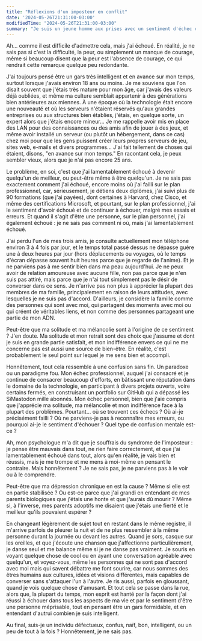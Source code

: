 ```yaml
---
title: "Réflexions d'un imposteur en conflit"
date: '2024-05-26T21:31:00-03:00'
modifiedTime: "2024-05-26T21:31:00-03:00"
summary: "Je suis un jeune homme aux prises avec un sentiment d'échec et le syndrome de l'imposteur, essayant de comprendre où j'ai dérapé malgré mes réussites."
---
```


Ah... comme il est difficile d'admettre cela, mais j'ai échoué. En réalité, je ne sais pas si c'est la difficulté, la peur, ou simplement un manque de courage, même si beaucoup disent que la peur est l'absence de courage, ce qui rendrait cette remarque quelque peu redondante.

J'ai toujours pensé être un gars très intelligent et en avance sur mon temps, surtout lorsque j'avais environ 18 ans ou moins. Je me souviens que l'on disait souvent que j'étais très mature pour mon âge, car j'avais des valeurs déjà oubliées, et même ma culture semblait appartenir à des générations bien antérieures aux miennes. À une époque où la technologie était encore une nouveauté et où les serveurs n'étaient réservés qu'aux grandes entreprises ou aux structures bien établies, j'étais, en quelque sorte, un expert alors que j'étais encore mineur... Je me rappelle avoir mis en place des LAN pour des connaissances ou des amis afin de jouer à des jeux, et même avoir installé un serveur (ou plutôt un hébergement, dans ce cas) chez moi pour que les gens puissent créer leurs propres serveurs de jeu, sites web, e-mails et divers programmes... J'ai fait tellement de choses qui étaient, disons, "en avance sur mon temps." En racontant cela, je peux sembler vieux, alors que je n'ai pas encore 25 ans.

Le problème, en soi, c'est que j'ai lamentablement échoué à devenir quelqu'un de meilleur, ou peut-être même à être quelqu'un. 
Je ne sais pas exactement comment j'ai échoué, encore moins où j'ai failli sur le plan professionnel, car, sérieusement, je détiens deux diplômes, j'ai suivi plus de 90 formations (que j'ai payées), dont certaines à Harvard, chez Cisco, et même des certifications Microsoft, et pourtant, sur le plan professionnel, j'ai le sentiment d'avoir échoué et de continuer à échouer, malgré mes essais et erreurs. Et quand il s'agit d'être une personne, sur le plan personnel, j'ai également échoué : je ne sais pas comment ni où, mais j'ai lamentablement échoué.

J'ai perdu l'un de mes trois amis, je consulte actuellement mon téléphone environ 3 à 4 fois par jour, et le temps total passé dessus ne dépasse guère une à deux heures par jour (hors déplacements ou voyages, où le temps d'écran dépasse souvent huit heures parce que je regarde de l'anime). Et je ne parviens pas à me sentir bien dans ma peau aujourd'hui. Je ne peux avoir de relation amoureuse avec aucune fille, non pas parce que je n'en suis pas attiré, mais parce que je n'ai tout simplement pas le désir de converser dans ce sens. Je n'arrive pas non plus à apprécier la plupart des membres de ma famille, principalement en raison de leurs attitudes, avec lesquelles je ne suis pas d'accord. D'ailleurs, je considère la famille comme des personnes qui sont avec moi, qui partagent des moments avec moi ou qui créent de véritables liens, et non comme des personnes partageant une partie de mon ADN.

Peut-être que ma solitude et ma mélancolie sont à l'origine de ce sentiment ? J'en doute.
Ma solitude et mon retrait sont des choix que j'assume et dont je suis en grande partie satisfait, et mon indifférence envers ce qui ne me concerne pas est aussi une source de bien-être. En réalité, c'est probablement le seul point sur lequel je me sens bien et accompli.

Honnêtement, tout cela ressemble à une confusion sans fin. Un paradoxe ou un paradigme fou.
Mon échec professionnel, auquel j'ai consacré et je continue de consacrer beaucoup d'efforts, en bâtissant une réputation dans le domaine de la technologie, en participant à divers projets ouverts, voire certains fermés, en construisant un portfolio sur GitHub qui a dépassé les SiMastodon mille abonnés. Mon échec personnel, bien que j'aie compris que j'apprécie ma solitude, ma mélancolie et mon indifférence face à la plupart des problèmes. Pourtant... où se trouvent ces échecs ? Où ai-je précisément failli ? Où ne parviens-je pas à reconnaître mes erreurs, ou pourquoi ai-je le sentiment d'échouer ? Quel type de confusion mentale est-ce ?

Ah, mon psychologue m'a dit que je souffrais du syndrome de l'imposteur : je pense être mauvais dans tout, ne rien faire correctement, et que j'ai lamentablement échoué dans tout, alors qu'en réalité, je vais bien et réussis, mais je me trompe et me mens à moi-même en pensant le contraire. Mais honnêtement ? Je ne sais pas, je ne parviens pas à le voir ou à le comprendre.

Peut-être que ma dépression chronique en est la cause ? Même si elle est en partie stabilisée ? Ou est-ce parce que j'ai grandi en entendant de mes parents biologiques que j'étais une honte et que j'aurais dû mourir ? Même si, à l'inverse, mes parents adoptifs me disaient que j'étais une fierté et le meilleur qu'ils pouvaient espérer ?

En changeant légèrement de sujet tout en restant dans le même registre, il m'arrive parfois de pleurer la nuit et de ne plus ressembler à la même personne durant la journée ou devant les autres.
Quand je sors, casque sur les oreilles, et que j'écoute une chanson que j'affectionne particulièrement, je danse seul et me balance même si je ne danse pas vraiment. Je souris en voyant quelque chose de cool ou en ayant une conversation agréable avec quelqu'un, et voyez-vous, même les personnes qui ne sont pas d'accord avec moi mais qui savent débattre me font sourire, car nous sommes des êtres humains aux cultures, idées et visions différentes, mais capables de converser sans s'attaquer l'un à l'autre. Je ris aussi, parfois en gloussant, quand je vois quelque chose d'amusant. Et tout cela se passe dans la rue, alors que, la plupart du temps, mon esprit est hanté par la façon dont j'ai réussi à échouer dans tous les aspects de ma vie et par le sentiment d'être une personne méprisable, tout en pensant être un gars formidable, et en entendant d'autrui combien je suis intelligent.

Au final, suis-je un individu défectueux, confus, naïf, bon, intelligent, ou un peu de tout à la fois ? Honnêtement, je ne sais pas.
